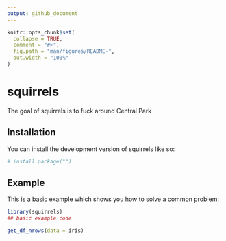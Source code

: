 ```yaml
---
output: github_document
---
```


<!-- README.md is generated from README.Rmd. Please edit that file -->

```r
knitr::opts_chunk$set(
  collapse = TRUE,
  comment = "#>",
  fig.path = "man/figures/README-",
  out.width = "100%"
)
```

# squirrels

<!-- badges: start -->
<!-- badges: end -->

The goal of squirrels is to fuck around Central Park

## Installation

You can install the development version of squirrels like so:

``` r
# install.package("")
```

## Example

This is a basic example which shows you how to solve a common problem:

```r
library(squirrels)
## basic example code
```

```r
get_df_nrows(data = iris)
```

